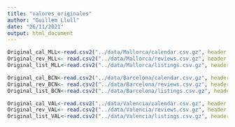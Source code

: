 ```yaml
---
title: "valores_originales"
author: "Guillem Llull"
date: "26/11/2021"
output: html_document
---
```


```r
Original_cal_MLL<-read.csv2("../data/Mallorca/calendar.csv.gz", header = TRUE, sep = ",", dec = ".")
Original_rev_MLL<- read.csv2("../data/Mallorca/reviews.csv.gz", header = TRUE, sep = ",", dec = ".")
Original_list_MLL<-read.csv2("../data/Mallorca/listings.csv.gz", header = TRUE, sep = ",", dec=".")

Original_cal_BCN<-read.csv2("../data/Barcelona/calendar.csv.gz", header = TRUE, sep = ",", dec = ".")
Original_rev_BCN<- read.csv2("../data/Barcelona/reviews.csv.gz", header = TRUE, sep = ",", dec = ".")
Original_list_BCN<-read.csv2("../data/Barcelona/listings.csv.gz", header = TRUE, sep = ",", dec=".")

Original_cal_VAL<-read.csv2("../data/Valencia/calendar.csv.gz", header = TRUE, sep = ",", dec = ".")
Original_rev_VAL<- read.csv2("../data/Valencia/reviews.csv.gz", header = TRUE, sep = ",", dec = ".")
Original_list_VAL<-read.csv2("../data/Valencia/listings.csv.gz", header = TRUE, sep = ",", dec=".")
```


